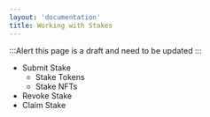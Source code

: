 ```yaml
---
layout: 'documentation'
title: Working with Stakes
---
```


:::Alert
this page is a draft and need to be updated
:::

- Submit Stake
    - Stake Tokens
    - Stake NFTs
- Revoke Stake
- Claim Stake
